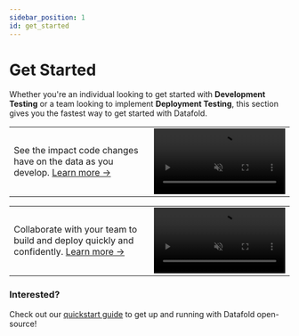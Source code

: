 ```yaml
---
sidebar_position: 1
id: get_started
---
```


# Get Started

Whether you're an individual looking to get started with **Development Testing** or a team looking to implement **Deployment Testing**, this section gives you the fastest way to get started with Datafold.

<Tabs>
  <TabItem value="diff_ui" label="Development Testing" >
    <table>
      <tr>
          <td width="50%">
          See the impact code changes have on the data as you develop. <a href="development_testing">Learn more &rarr;</a>
          </td>
          <td width="50%"><video src="https://datafold-public.s3.us-west-2.amazonaws.com/small-video-02.mp4" preload="metadata" autoplay="autoplay" loop="loop" muted="" width="100%" height="auto%"></video></td>
      </tr>
    </table>
  </TabItem>

  <TabItem value="datadiff_in_ci" label="Deployment Testing" >
    <table>
      <tr>
          <td width="50%">
          Collaborate with your team to build and deploy quickly and confidently. <a href="deployment_testing">Learn more &rarr;</a>
          </td>
          <td width="50%"><video src="https://datafold-public.s3.us-west-2.amazonaws.com/small-video-01.mp4" preload="metadata" autoplay="autoplay" loop="loop" muted="" width="100%" height="auto%"></video></td>
      </tr>
    </table>
  </TabItem>
</Tabs>

### Interested?
Check out our [quickstart guide](quickstart_guide) to get up and running with Datafold open-source!